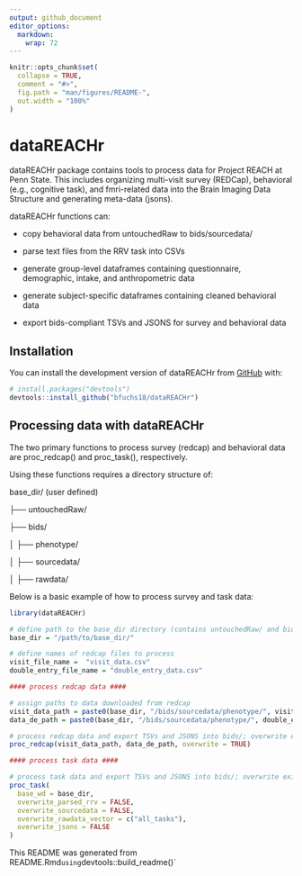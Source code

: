 ```yaml
---
output: github_document
editor_options: 
  markdown: 
    wrap: 72
---
```


<!-- README.md is generated from README.Rmd. Please edit that file -->

```r
knitr::opts_chunk$set(
  collapse = TRUE,
  comment = "#>",
  fig.path = "man/figures/README-",
  out.width = "100%"
)
```

# dataREACHr

<!-- badges: start -->

<!-- badges: end -->

dataREACHr package contains tools to process data for Project REACH at
Penn State. This includes organizing multi-visit survey (REDCap),
behavioral (e.g., cognitive task), and fmri-related data into the Brain
Imaging Data Structure and generating meta-data (jsons).

dataREACHr functions can:

-   copy behavioral data from untouchedRaw to bids/sourcedata/

-   parse text files from the RRV task into CSVs

-   generate group-level dataframes containing questionnaire,
    demographic, intake, and anthropometric data

-   generate subject-specific dataframes containing cleaned behavioral
    data

-   export bids-compliant TSVs and JSONS for survey and behavioral data

## Installation

You can install the development version of dataREACHr from
[GitHub](https://github.com/) with:

```r
# install.packages("devtools")
devtools::install_github("bfuchs18/dataREACHr")
```

## Processing data with dataREACHr

The two primary functions to process survey (redcap) and behavioral data
are proc_redcap() and proc_task(), respectively.

Using these functions requires a directory structure of:

base_dir/ (user defined)

├── untouchedRaw/

├── bids/

│ ├── phenotype/

│ ├── sourcedata/

│ ├── rawdata/

Below is a basic example of how to process survey and task data:

```r
library(dataREACHr)

# define path to the base_dir directory (contains untouchedRaw/ and bids/ sub-directories)
base_dir = "/path/to/base_dir/"

# define names of redcap files to process
visit_file_name =  "visit_data.csv"
double_entry_file_name = "double_entry_data.csv"

#### process redcap data ####

# assign paths to data downloaded from redcap
visit_data_path = paste0(base_dir, "/bids/sourcedata/phenotype/", visit_file_name)
data_de_path = paste0(base_dir, "/bids/sourcedata/phenotype/", double_entry_file_name)

# process redcap data and export TSVs and JSONS into bids/; overwrite existing output
proc_redcap(visit_data_path, data_de_path, overwrite = TRUE)

#### process task data ####

# process task data and export TSVs and JSONS into bids/; overwrite existing files in rawdata for all tasks
proc_task(
  base_wd = base_dir,
  overwrite_parsed_rrv = FALSE,
  overwrite_sourcedata = FALSE,
  overwrite_rawdata_vector = c("all_tasks"),
  overwrite_jsons = FALSE
)


```

This README was generated from
README.Rmd`using`devtools::build_readme()\`

